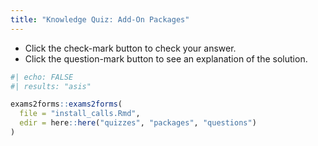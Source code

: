 ---
title: "Knowledge Quiz: Add-On Packages"
---

::: {.column-margin}

:::: {.callout-note}
- Click the check-mark button to check your answer.
- Click the question-mark button to see an explanation of the solution.
::::

:::

```{r packages_quiz}
#| echo: FALSE
#| results: "asis"

exams2forms::exams2forms(
  file = "install_calls.Rmd",
  edir = here::here("quizzes", "packages", "questions")
)
```
